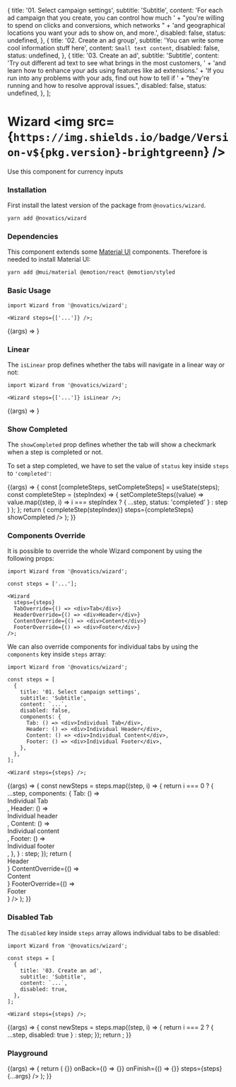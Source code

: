 

  {
    title: '01. Select campaign settings',
    subtitle: 'Subtitle',
    content:
      'For each ad campaign that you create, you can control how much ' +
      "you're willing to spend on clicks and conversions, which networks " +
      'and geographical locations you want your ads to show on, and more.',
    disabled: false,
    status: undefined,
  },
  {
    title: '02. Create an ad group',
    subtitle: 'You can write some cool information stuff here',
    content: `Small text content`,
    disabled: false,
    status: undefined,
  },
  {
    title: '03. Create an ad',
    subtitle: 'Subtitle',
    content:
      'Try out different ad text to see what brings in the most customers, ' +
      'and learn how to enhance your ads using features like ad extensions.' +
      'If you run into any problems with your ads, find out how to tell if ' +
      "they're running and how to resolve approval issues.",
    disabled: false,
    status: undefined,
  },
];

<Meta title="Components/Wizard" component={Wizard} />

# Wizard <img src={`https://img.shields.io/badge/Version-v${pkg.version}-brightgreenn`} />

Use this component for currency inputs

### Installation

First install the latest version of the package from `@novatics/wizard`.

```bash
yarn add @novatics/wizard

```

### Dependencies

This component extends some [Material UI](https://mui.com/material-ui/getting-started/overview/) components. Therefore is needed to install Material UI:

```bash
yarn add @mui/material @emotion/react @emotion/styled
```

### Basic Usage

```tsx
import Wizard from '@novatics/wizard';

<Wizard steps={['...']} />;
```

<Canvas>
  <Story name="Basic Usage">{(args) => <Wizard steps={steps} />}</Story>
</Canvas>

### Linear

The `isLinear` prop defines whether the tabs will navigate in a linear way or not:

```tsx
import Wizard from '@novatics/wizard';

<Wizard steps={['...']} isLinear />;
```

<Canvas>
  <Story name="Linear">{(args) => <Wizard steps={steps} isLinear />}</Story>
</Canvas>

### Show Completed

The `showCompleted` prop defines whether the tab will show a checkmark when a step is completed or not.

To set a step completed, we have to set the value of `status` key inside `steps` to `'completed'`:

<Canvas>
  <Story name="Show Completed">
    {(args) => {
      const [completeSteps, setCompleteSteps] = useState(steps);
      const completeStep = (stepIndex) => {
        setCompleteSteps((value) =>
          value.map((step, i) =>
            i === stepIndex ? { ...step, status: 'completed' } : step
          )
        );
      };
      return (
        <Wizard
          onChange={(stepIndex) => completeStep(stepIndex)}
          steps={completeSteps}
          showCompleted
        />
      );
    }}
  </Story>
</Canvas>

### Components Override

It is possible to override the whole Wizard component by using the following props:

```tsx
import Wizard from '@novatics/wizard';

const steps = ['...'];

<Wizard
  steps={steps}
  TabOverride={() => <div>Tab</div>}
  HeaderOverride={() => <div>Header</div>}
  ContentOverride={() => <div>Content</div>}
  FooterOverride={() => <div>Footer</div>}
/>;
```

We can also override components for individual tabs by using the `components` key inside `steps` array:

```tsx
import Wizard from '@novatics/wizard';

const steps = [
  {
    title: '01. Select campaign settings',
    subtitle: 'Subtitle',
    content: `...`,
    disabled: false,
    components: {
      Tab: () => <div>Individual Tab</div>,
      Header: () => <div>Individual Header</div>,
      Content: () => <div>Individual Content</div>,
      Footer: () => <div>Individual Footer</div>,
    },
  },
];

<Wizard steps={steps} />;
```

<Canvas>
  <Story name="Components Override">
    {(args) => {
      const newSteps = steps.map((step, i) => {
        return i === 0
          ? {
              ...step,
              components: {
                Tab: () => <div>Individual Tab</div>,
                Header: () => <div>Individual header</div>,
                Content: () => <div>Individual content</div>,
                Footer: () => <div>Individual footer</div>,
              },
            }
          : step;
      });
      return (
        <Wizard
          steps={newSteps}
          HeaderOverride={() => <div>Header</div>}
          ContentOverride={() => <div>Content</div>}
          FooterOverride={() => <div>Footer</div>}
        />
      );
    }}
  </Story>
</Canvas>

### Disabled Tab

The `disabled` key inside `steps` array allows individual tabs to be disabled:

```tsx
import Wizard from '@novatics/wizard';

const steps = [
  {
    title: '03. Create an ad',
    subtitle: 'Subtitle',
    content: `...`,
    disabled: true,
  },
];

<Wizard steps={steps} />;
```

<Canvas>
  <Story name="Disabled Tab">
    {(args) => {
      const newSteps = steps.map((step, i) => {
        return i === 2 ? { ...step, disabled: true } : step;
      });
      return <Wizard steps={newSteps} />;
    }}
  </Story>
</Canvas>

### Playground

<Canvas>
  <Story
    argTypes={{
      isLinear: {
        name: 'isLinear',
        description: 'isLinear',
        table: {
          type: { summary: 'boolean' },
          defaultValue: { summary: false },
        },
        control: {
          type: 'boolean',
        },
      },
      showCompleted: {
        name: 'showCompleted',
        description: 'showCompleted',
        table: {
          type: { summary: 'boolean' },
          defaultValue: { summary: false },
        },
        control: {
          type: 'boolean',
        },
      },
      tabIndicatorColor: {
        name: 'tabIndicatorColor',
        description: 'tabIndicatorColor',
        table: {
          type: { summary: 'string' },
          defaultValue: { summary: 'blue' },
        },
        control: {
          type: 'text',
        },
      },
      onNext: { description: 'Method called when next button is pressed' },
      onBack: { description: 'Method called when back button is pressed' },
      onFinish: { description: 'Method called when finish button is pressed' },
      onChange: { description: 'Method called when current step changes' },
      ContainerProps: { description: 'Container Props' },
      TabsProps: { description: 'Tabs Props' },
      TabPanelContainerProps: { description: 'Tab Panel Container Props' },
      TabOverride: { description: 'Tab Override' },
      HeaderOverride: { description: 'Header Override' },
      ContentOverride: { description: 'Content Override' },
      FooterOverride: { description: 'Footer Override' },
      steps: { description: 'steps' },
    }}
    name="Playground"
  >
    {(args) => {
      return (
        <Wizard
          onNext={() => {}}
          onBack={() => {}}
          onFinish={() => {}}
          steps={steps}
          {...args}
        />
      );
    }}
  </Story>
</Canvas>

<ArgsTable story="Playground" />
